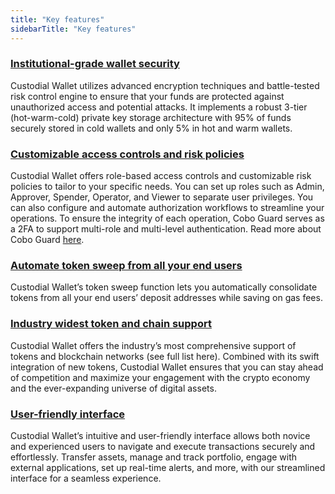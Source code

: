 ```yaml
---
title: "Key features"
sidebarTitle: "Key features"
---
```



### <u>Institutional-grade wallet security</u>
Custodial Wallet utilizes advanced encryption techniques and battle-tested risk control engine to ensure that your funds are protected against unauthorized access and potential attacks.  It implements a robust 3-tier (hot-warm-cold) private key storage architecture with 95% of funds securely stored in cold wallets and only 5% in hot and warm wallets.

### <u>Customizable access controls and risk policies</u>
Custodial Wallet offers role-based access controls and customizable risk policies to tailor to your specific needs. You can set up roles such as Admin, Approver, Spender, Operator, and Viewer to separate user privileges. You can also configure and automate authorization workflows to streamline your operations. To ensure the integrity of each operation, Cobo Guard serves as a 2FA to support multi-role and multi-level authentication. Read more about Cobo Guard [here](/cobo-guard/introduction-to-cobo-guard/what-is-cobo-guard).

### <u>Automate token sweep from all your end users</u>
Custodial Wallet’s token sweep function lets you automatically consolidate tokens from all your end users’ deposit addresses while saving on gas fees.

### <u>Industry widest token and chain support</u>
Custodial Wallet offers the industry’s most comprehensive support of tokens and blockchain networks (see full list here). Combined with its swift integration of new tokens, Custodial Wallet ensures that you can stay ahead of competition and maximize your engagement with the crypto economy and the ever-expanding universe of digital assets.

### <u>User-friendly interface</u>
Custodial Wallet’s intuitive and user-friendly interface allows both novice and experienced users to navigate and execute transactions securely and effortlessly. Transfer assets, manage and track portfolio, engage with external applications, set up real-time alerts, and more, with our streamlined interface for a seamless experience.
